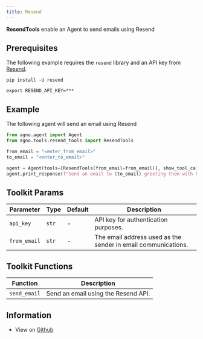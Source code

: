 ```yaml
---
title: Resend
---
```


**ResendTools** enable an Agent to send emails using Resend

## Prerequisites

The following example requires the `resend` library and an API key from [Resend](https://resend.com/).

```shell
pip install -U resend
```

```shell
export RESEND_API_KEY=***
```

## Example

The following agent will send an email using Resend

```python cookbook/tools/resend_tools.py
from agno.agent import Agent
from agno.tools.resend_tools import ResendTools

from_email = "<enter_from_email>"
to_email = "<enter_to_email>"

agent = Agent(tools=[ResendTools(from_email=from_email)], show_tool_calls=True)
agent.print_response(f"Send an email to {to_email} greeting them with hello world")
```

## Toolkit Params

| Parameter | Type | Default | Description |
| --------- | ---- | ------- | ----------- |
| `api_key` | `str` | - | API key for authentication purposes. |
| `from_email` | `str` | - | The email address used as the sender in email communications. |

## Toolkit Functions

| Function | Description |
| -------- | ----------- |
| `send_email` | Send an email using the Resend API. |

## Information

- View on [Github](https://github.com/phidatahq/agno/blob/main/phi/tools/resend_tools.py)
